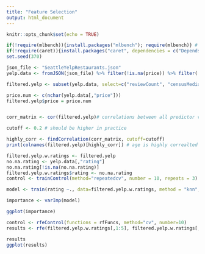 ```yaml
---
title: "Feature Selection"
output: html_document
---
```


```r
knitr::opts_chunk$set(echo = TRUE)
```



```r
if(!require(mlbench)){install.packages("mlbench"); require(mlbench)} # common datasets to use
if(!require(caret)){install.packages("caret", dependencies = c("Depends", "Suggests")); require(caret)} # ML package and its dependencies. This will take awhile!
set.seed(370)

json_file <- "SeattleYelpRestaurants.json"
yelp.data <- fromJSON(json_file) %>% filter(!is.na(price)) %>% filter(!is.na(reviewCount)) %>% filter(!is.na(censusMedianHHIncome)) %>% filter(!is.na(censusIncomePerCapita)) %>% filter(!is.na(censusGiniIndexOfInequality)) 

filtered.yelp <- subset(yelp.data, select=c("reviewCount", "censusMedianHHIncome", "censusIncomePerCapita", "censusGiniIndexOfInequality"))

price.num <- c(nchar(yelp.data[,"price"]))
filtered.yelp$price = price.num


corr_matrix <- cor(filtered.yelp)# correlations between all predictor vars

cutoff <- 0.2 # should be higher in practice

highly_corr <- findCorrelation(corr_matrix, cutoff=cutoff)
print(colnames(filtered.yelp)[highly_corr]) # age is highly correalted with pregnant

```

```r

filtered.yelp.w.ratings <- filtered.yelp
no.na.rating <- yelp.data[,"rating"]
no.na.rating[!is.na(no.na.rating)]
filtered.yelp.w.ratings$rating <- no.na.rating
control <- trainControl(method="repeatedcv", number = 10, repeats = 3)

model <- train(rating ~., data=filtered.yelp.w.ratings, method = "knn", preProcess = "scale", trControl = control)

importance <- varImp(model)

ggplot(importance)
```



```r
control <- rfeControl(functions = rfFuncs, method="cv", number=10)
results <- rfe(filtered.yelp.w.ratings[,1:5], filtered.yelp.w.ratings[,6], sizes = c(1:5), rfeControl = control)

results
ggplot(results)
```
